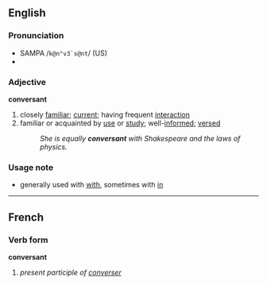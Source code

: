==English==
===Pronunciation===
*SAMPA /<tt>k@n"v3`s@nt</tt>/ (US)
*{{audio|en-us-conversant.ogg|Audio (US)}}

===Adjective===
'''conversant'''
#closely [[familiar]]; [[current]]; having frequent [[interaction]]
#familiar or acquainted by [[use]] or [[study]]; well-[[informed]]; [[versed]]
#:''She is equally '''conversant''' with Shakespeare and the laws of physics.''

===Usage note===
*generally used with [[with]], sometimes with [[in]]

----

==French==
===Verb form===
'''conversant'''

# ''present participle of [[converser]]''